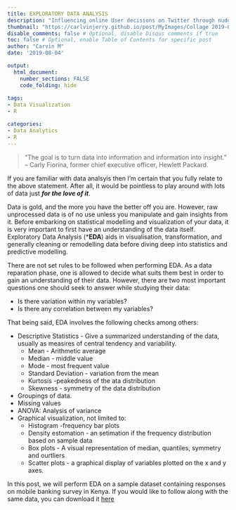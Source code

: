```yaml
---
title: EXPLORATORY DATA ANALYSIS
description: "Influencing online User decisions on Twitter through nudge units"
thumbnail: "https://carlvinjerry.github.io/post/MyImages/Collage 2019-08-04 02_58_03.jpg"
disable_comments: false # Optional, disable Disqus comments if true
toc: false # Optional, enable Table of Contents for specific post
author: "Carvin M"
date: '2019-08-04'

output: 
  html_document:
    number_sections: FALSE
    code_folding: hide
    
tags:
- Data Visualization
- R

categories:
- Data Analytics
- R
---
```


>“The goal is to turn data into information and information into insight.” – Carly Fiorina, former chief executive officer, Hewlett Packard.

If you are familiar with data analsyis then I'm certain that you fully relate to the above statement. After all, it would be pointless to play around with lots of data just ***for the love of it***.

Data is gold, and the more you have the better off you are. However, raw unprocessed data is of no use unless you manipulate and gain insights from it. Before embarking on statistical modelling and visualization of your data, it is very important to first have an understanding of the data itself. Exploratory Data Analysis (***EDA**) aids in  visualisation, transformation, and generally cleaning or remodelling data before diving deep into statistics and predictive modelling.

There are not set rules to be followed when performing EDA. As a data reparation phase, one is allowed to decide what suits them best in order to gain an understanding of their data. However, there are two most important questions one should seek to answer while studying their data: 

* Is there variation within my variables?
* Is there any correlation between my variables?

That being said, EDA involves the following checks among others:

* Descriptive Statistics - Give a summarized understanding of the data, usually as measires of central tendency and variability.
  + Mean - Arithmetic average
  + Median - middle value
  + Mode - most frequent value
  + Standard Deviation - variation from the mean
  + Kurtosis -peakedness of the ata distribution
  + Skewness - symmetry of the data distribution
  
* Groupings of data.
* Missing values
* ANOVA: Analysis of variance
* Graphical visualization, not limited to:
  + Histogram -frequency bar plots
  + Density estomation - an setimation if the frequency distribution based on sample data
  + Box plots - A visual representation of median, quantiles, symmetry and ourtliers
  + Scatter plots - a graphical display of variables plotted on the x and y axes.

  
 In this post, we will perform EDA on a sample dataset containing responses on mobile banking survey in Kenya. If you would like to follow along with the same data, you can download it [here](https://www.google.com)